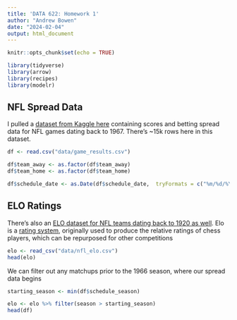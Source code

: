 ```yaml
---
title: 'DATA 622: Homework 1'
author: "Andrew Bowen"
date: "2024-02-04"
output: html_document
---
```


```r
knitr::opts_chunk$set(echo = TRUE)
```


```r
library(tidyverse)
library(arrow)
library(recipes)
library(modelr)
```


## NFL Spread Data

I pulled a [dataset from Kaggle here](https://www.kaggle.com/datasets/tobycrabtree/nfl-scores-and-betting-data) containing scores and betting spread data for NFL games dating back to 1967. There's ~15k rows here in this dataset. 

```r
df <- read.csv("data/game_results.csv")

df$team_away <- as.factor(df$team_away)
df$team_home <- as.factor(df$team_home)

df$schedule_date <- as.Date(df$schedule_date,  tryFormats = c("%m/%d/%Y"))
```




## ELO Ratings
There's also an [ELO dataset for NFL teams dating back to 1920 as well](https://www.kaggle.com/datasets/dtrade84/nfl-elo-ratings). Elo is a [rating system](https://en.wikipedia.org/wiki/Elo_rating_system), originally used to produce the relative ratings of chess players, which can be repurposed for other competitions
```r
elo <- read_csv("data/nfl_elo.csv")
head(elo)
```

We can filter out any matchups prior to the 1966 season, where our spread data begins
```r
starting_season <- min(df$schedule_season)

elo <- elo %>% filter(season > starting_season)
head(df)
```

